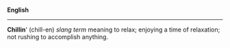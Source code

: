 '''English'''
----

'''Chillin''''
(chill-en)  ''slang term'' 
meaning to relax; enjoying a time of relaxation; not rushing to accomplish anything.